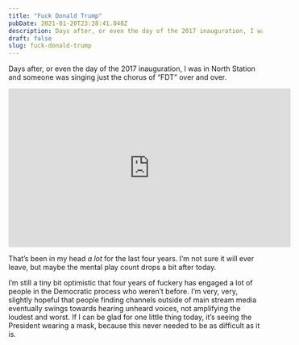 ```yaml
---
title: "Fuck Donald Trump"
pubDate: 2021-01-20T23:28:41.048Z
description: Days after, or even the day of the 2017 inauguration, I was in North Station and someone was singing just the chorus of “FDT” over and over.
draft: false
slug: fuck-donald-trump
---
```


Days after, or even the day of the 2017 inauguration, I was in North Station and someone was singing just the chorus of “FDT” over and over.

<iframe width="560" height="315" src="https://www.youtube.com/embed/WkZ5e94QnWk" frameborder="0" allow="accelerometer; autoplay; clipboard-write; encrypted-media; gyroscope; picture-in-picture" allowfullscreen></iframe>

That’s been in my head _a lot_ for the last four years. I’m not sure it will ever leave, but maybe the mental play count drops a bit after today.

I’m still a tiny bit optimistic that four years of fuckery has engaged a lot of people in the Democratic process who weren’t before. I’m very, very, slightly hopeful that people finding channels outside of main stream media eventually swings towards hearing unheard voices, not amplifying the loudest and worst. If I can be glad for one little thing today, it’s seeing the President wearing a mask, because this never needed to be as difficult as it is.
